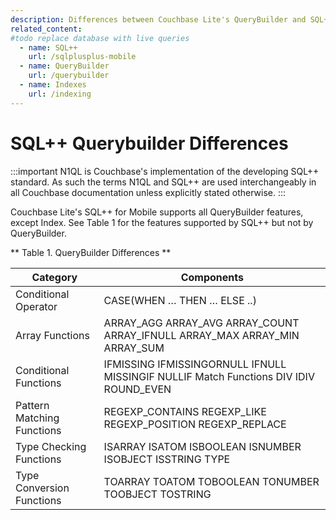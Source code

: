 ```yaml
---
description: Differences between Couchbase Lite's QueryBuilder and SQL++ for Mobile
related_content:
#todo replace database with live queries 
  - name: SQL++ 
    url: /sqlplusplus-mobile
  - name: QueryBuilder 
    url: /querybuilder
  - name: Indexes 
    url: /indexing
---
```


# SQL++ Querybuilder Differences

:::important
N1QL is Couchbase's implementation of the developing SQL++ standard. As such the terms N1QL and SQL++ are used interchangeably in all Couchbase documentation unless explicitly stated otherwise.
:::

Couchbase Lite's SQL++ for Mobile supports all QueryBuilder features, except Index.
See Table 1 for the features supported by SQL++ but not by QueryBuilder.

** Table 1. QueryBuilder Differences **

| Category| Components | 
| ----| ---- | 
| Conditional Operator | CASE(WHEN …​ THEN …​ ELSE ..) | 
| Array Functions | ARRAY_AGG ARRAY_AVG ARRAY_COUNT ARRAY_IFNULL ARRAY_MAX ARRAY_MIN ARRAY_SUM | 
| Conditional Functions | IFMISSING IFMISSINGORNULL IFNULL MISSINGIF NULLIF Match Functions DIV IDIV ROUND_EVEN | 
| Pattern Matching Functions | REGEXP_CONTAINS REGEXP_LIKE REGEXP_POSITION REGEXP_REPLACE| 
| Type Checking Functions | ISARRAY ISATOM ISBOOLEAN ISNUMBER ISOBJECT ISSTRING TYPE | 
| Type Conversion Functions | TOARRAY TOATOM TOBOOLEAN TONUMBER TOOBJECT TOSTRING | 